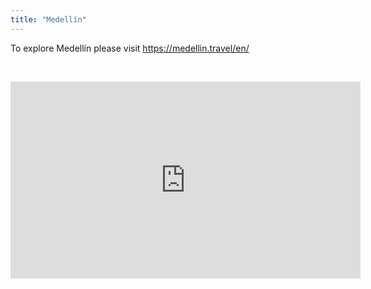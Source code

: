 ```yaml
---
title: "Medellín"
---
```

To explore Medellín please visit
[https://medellin.travel/en/](https://medellin.travel/en/)

<br/>

<center>
<iframe width="560" height="315" src="https://www.youtube.com/embed/k-OD3KaVHSE" frameborder="0" allow="accelerometer; autoplay; encrypted-media; gyroscope; picture-in-picture" allowfullscreen></iframe>
</center>

